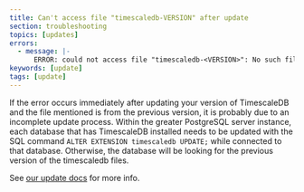 ```yaml
---
title: Can't access file "timescaledb-VERSION" after update
section: troubleshooting
topics: [updates]
errors:
  - message: |-
      ERROR: could not access file "timescaledb-<VERSION>": No such file or directory
keywords: [update]
tags: [update]
---
```


<!---
* Keep this section in alphabetical order
* Use this format for writing troubleshooting sections:
 - Cause: What causes the problem?
 - Consequence: What does the user see when they hit this problem?
 - Fix/Workaround: What can the user do to fix or work around the problem? Provide a "Resolving" Procedure if required.
 - Result: When the user applies the fix, what is the result when the same action is applied?
* Copy this comment at the top of every troubleshooting page
-->

If the error occurs immediately after updating your version of TimescaleDB and
the file mentioned is from the previous version, it is probably due to an incomplete
update process. Within the greater PostgreSQL server instance, each
database that has TimescaleDB installed needs to be updated with the SQL command
`ALTER EXTENSION timescaledb UPDATE;` while connected to that database.  Otherwise,
the database will be looking for the previous version of the timescaledb files.

See [our update docs][update-db] for more info.

[update-db]: /how-to-guides/update-timescaledb/
